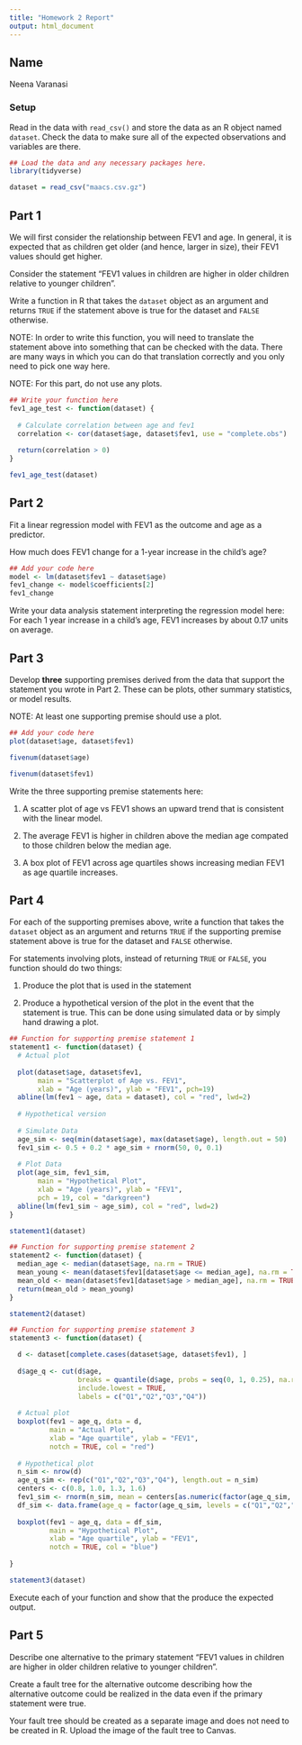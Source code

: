 ```yaml
---
title: "Homework 2 Report"
output: html_document
---
```



## Name

Neena Varanasi

### Setup

Read in the data with `read_csv()` and store the data as an R object named `dataset`. Check the data to make sure all of the expected observations and variables are there.


```r
## Load the data and any necessary packages here.
library(tidyverse)

dataset = read_csv("maacs.csv.gz")

```

## Part 1

We will first consider the relationship between FEV1 and age. In general, it is expected that as children get older (and hence, larger in size), their FEV1 values should get higher. 

Consider the statement "FEV1 values in children are higher in older children relative to younger children". 

Write a function in R that takes the `dataset` object as an argument and returns `TRUE` if the statement above is true for the dataset and `FALSE` otherwise. 

NOTE: In order to write this function, you will need to translate the statement above into something that can be checked with the data. There are many ways in which you can do that translation correctly and you only need to pick one way here. 

NOTE: For this part, do not use any plots.

```r
## Write your function here
fev1_age_test <- function(dataset) {
  
  # Calculate correlation between age and fev1
  correlation <- cor(dataset$age, dataset$fev1, use = "complete.obs")
  
  return(correlation > 0)
}

fev1_age_test(dataset)

```


## Part 2

Fit a linear regression model with FEV1 as the outcome and age as a predictor.

How much does FEV1 change for a 1-year increase in the child's age? 

```r
## Add your code here
model <- lm(dataset$fev1 ~ dataset$age)
fev1_change <- model$coefficients[2]
fev1_change
```


Write your data analysis statement interpreting the regression model here:
For each 1 year increase in a child’s age, FEV1 increases by about 0.17 units on average.


## Part 3

Develop **three** supporting premises derived from the data that support the statement you wrote in Part 2. These can be plots, other summary statistics, or model results.

NOTE: At least one supporting premise should use a plot.

```r
## Add your code here
plot(dataset$age, dataset$fev1)

fivenum(dataset$age)

fivenum(dataset$fev1)


```


Write the three supporting premise statements here:

1. A scatter plot of age vs FEV1 shows an upward trend that is consistent with the linear model.

2.  The average FEV1 is higher in children above the median age compated to those children below the median age.

3. A box plot of FEV1 across age quartiles shows increasing median FEV1 as age quartile increases.


## Part 4

For each of the supporting premises above, write a function that takes the `dataset` object as an argument and returns `TRUE` if the supporting premise statement above is true for the dataset and `FALSE` otherwise. 

For statements involving plots, instead of returning `TRUE` or `FALSE`, you function should do two things:

1. Produce the plot that is used in the statement

2. Produce a hypothetical version of the plot in the event that the statement is true. This can be done using simulated data or by simply hand drawing a plot.


```r
## Function for supporting premise statement 1
statement1 <- function(dataset) {
  # Actual plot
  
  plot(dataset$age, dataset$fev1,
       main = "Scatterplot of Age vs. FEV1",
       xlab = "Age (years)", ylab = "FEV1", pch=19)
  abline(lm(fev1 ~ age, data = dataset), col = "red", lwd=2)
  
  # Hypothetical version
  
  # Simulate Data
  age_sim <- seq(min(dataset$age), max(dataset$age), length.out = 50)
  fev1_sim <- 0.5 + 0.2 * age_sim + rnorm(50, 0, 0.1)
  
  # Plot Data
  plot(age_sim, fev1_sim,
       main = "Hypothetical Plot",
       xlab = "Age (years)", ylab = "FEV1",
       pch = 19, col = "darkgreen")
  abline(lm(fev1_sim ~ age_sim), col = "red", lwd=2)
}

statement1(dataset)

```


```r
## Function for supporting premise statement 2
statement2 <- function(dataset) {
  median_age <- median(dataset$age, na.rm = TRUE)
  mean_young <- mean(dataset$fev1[dataset$age <= median_age], na.rm = TRUE)
  mean_old <- mean(dataset$fev1[dataset$age > median_age], na.rm = TRUE)
  return(mean_old > mean_young)
}

statement2(dataset)
```


```r
## Function for supporting premise statement 3
statement3 <- function(dataset) {

  d <- dataset[complete.cases(dataset$age, dataset$fev1), ]
  
  d$age_q <- cut(d$age,
                 breaks = quantile(d$age, probs = seq(0, 1, 0.25), na.rm = TRUE),
                 include.lowest = TRUE,
                 labels = c("Q1","Q2","Q3","Q4"))
  
  # Actual plot
  boxplot(fev1 ~ age_q, data = d,
          main = "Actual Plot",
          xlab = "Age quartile", ylab = "FEV1",
          notch = TRUE, col = "red")
  
  # Hypothetical plot
  n_sim <- nrow(d)
  age_q_sim <- rep(c("Q1","Q2","Q3","Q4"), length.out = n_sim)
  centers <- c(0.8, 1.0, 1.3, 1.6)
  fev1_sim <- rnorm(n_sim, mean = centers[as.numeric(factor(age_q_sim, levels = c("Q1","Q2","Q3","Q4")))], sd = 0.15)
  df_sim <- data.frame(age_q = factor(age_q_sim, levels = c("Q1","Q2","Q3","Q4")), fev1 = fev1_sim)
  
  boxplot(fev1 ~ age_q, data = df_sim,
          main = "Hypothetical Plot",
          xlab = "Age quartile", ylab = "FEV1",
          notch = TRUE, col = "blue")
  
}

statement3(dataset)
```

Execute each of your function and show that the produce the expected output.


## Part 5

Describe one alternative to the primary statement "FEV1 values in children are higher in older children relative to younger children". 

Create a fault tree for the alternative outcome describing how the alternative outcome could be realized in the data even if the primary statement were true.

Your fault tree should be created as a separate image and does not need to be created in R. Upload the image of the fault tree to Canvas.


